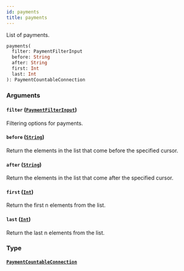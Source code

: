 ```yaml
---
id: payments
title: payments
---
```


List of payments.

```graphql
payments(
  filter: PaymentFilterInput
  before: String
  after: String
  first: Int
  last: Int
): PaymentCountableConnection
```

### Arguments

#### `filter` ([`PaymentFilterInput`](../../../developer/api-reference/inputs/payment-filter-input))

Filtering options for payments.

#### `before` ([`String`](../../../developer/api-reference/scalars/string))

Return the elements in the list that come before the specified cursor.

#### `after` ([`String`](../../../developer/api-reference/scalars/string))

Return the elements in the list that come after the specified cursor.

#### `first` ([`Int`](../../../developer/api-reference/scalars/int))

Return the first n elements from the list.

#### `last` ([`Int`](../../../developer/api-reference/scalars/int))

Return the last n elements from the list.

### Type

#### [`PaymentCountableConnection`](../../../developer/api-reference/objects/payment-countable-connection)
